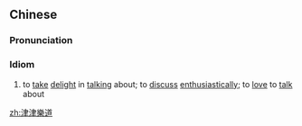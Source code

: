 ==Chinese==
{{zh-forms|s=津津乐道|type=22}}

===Pronunciation===
{{zh-pron
|m=jīnjīnlèdào
|c=zeon1 zeon1 lok6 dou6
|cat=cy
}}

===Idiom===
{{zh-idiom}}

# to [[take]] [[delight]] in [[talking]] about; to [[discuss]] [[enthusiastically]]; to [[love]] to [[talk]] about

[[zh:津津樂道]]